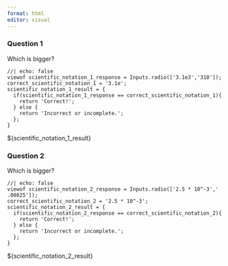 ```yaml
---
format: html
editor: visual
---
```


### Question 1

Which is bigger?
```ojs
//| echo: false
viewof scientific_notation_1_response = Inputs.radio(['3.1e3','310']);
correct_scientific_notation_1 = '3.1e';
scientific_notation_1_result = {
  if(scientific_notation_1_response == correct_scientific_notation_1){
    return 'Correct!';
  } else {
    return 'Incorrect or incomplete.';
  };
}
```
${scientific_notation_1_result}

### Question 2

Which is bigger?
```ojs
//| echo: false
viewof scientific_notation_2_response = Inputs.radio(['2.5 * 10^-3',' .00025']);
correct_scientific_notation_2 = '2.5 * 10^-3';
scientific_notation_2_result = {
  if(scientific_notation_2_response == correct_scientific_notation_2){
    return 'Correct!';
  } else {
    return 'Incorrect or incomplete.';
  };
}
```
${scientific_notation_2_result}
